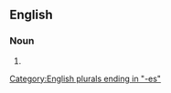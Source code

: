 {{also|check boxes}}

==English==

===Noun===
{{head|en|noun form}}

# {{plural of|en|checkbox}}

[[Category:English plurals ending in "-es"]]